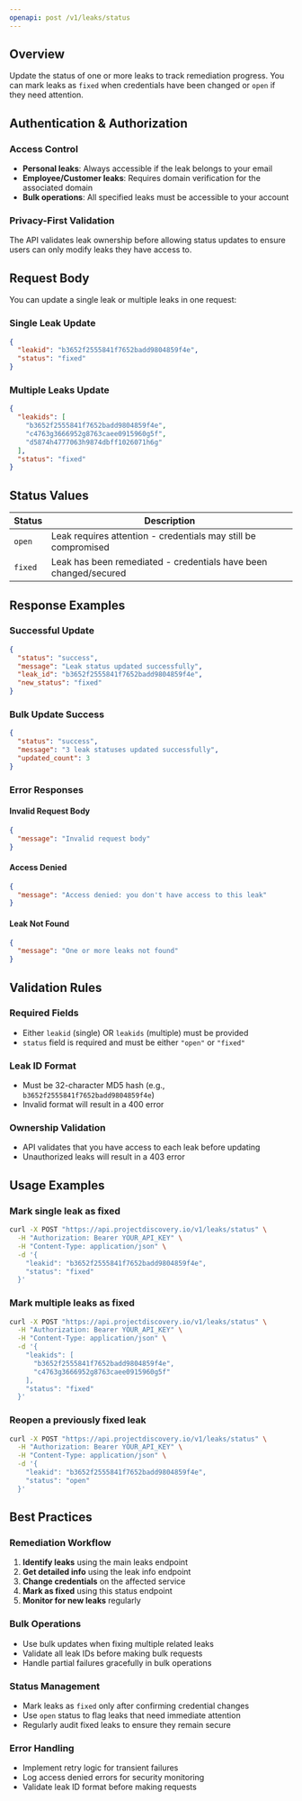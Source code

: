 ```yaml
---
openapi: post /v1/leaks/status
---
```


## Overview

Update the status of one or more leaks to track remediation progress. You can mark leaks as `fixed` when credentials have been changed or `open` if they need attention.

## Authentication & Authorization

### Access Control
- **Personal leaks**: Always accessible if the leak belongs to your email
- **Employee/Customer leaks**: Requires domain verification for the associated domain
- **Bulk operations**: All specified leaks must be accessible to your account

### Privacy-First Validation
The API validates leak ownership before allowing status updates to ensure users can only modify leaks they have access to.

## Request Body

You can update a single leak or multiple leaks in one request:

### Single Leak Update
```json
{
  "leakid": "b3652f2555841f7652badd9804859f4e",
  "status": "fixed"
}
```

### Multiple Leaks Update
```json
{
  "leakids": [
    "b3652f2555841f7652badd9804859f4e",
    "c4763g3666952g8763caee0915960g5f",
    "d5874h4777063h9874dbff1026071h6g"
  ],
  "status": "fixed"
}
```

## Status Values

| Status | Description |
|--------|-------------|
| `open` | Leak requires attention - credentials may still be compromised |
| `fixed` | Leak has been remediated - credentials have been changed/secured |

## Response Examples

### Successful Update
```json
{
  "status": "success",
  "message": "Leak status updated successfully",
  "leak_id": "b3652f2555841f7652badd9804859f4e",
  "new_status": "fixed"
}
```

### Bulk Update Success
```json
{
  "status": "success", 
  "message": "3 leak statuses updated successfully",
  "updated_count": 3
}
```

### Error Responses

#### Invalid Request Body
```json
{
  "message": "Invalid request body"
}
```

#### Access Denied
```json
{
  "message": "Access denied: you don't have access to this leak"
}
```

#### Leak Not Found
```json
{
  "message": "One or more leaks not found"
}
```

## Validation Rules

### Required Fields
- Either `leakid` (single) OR `leakids` (multiple) must be provided
- `status` field is required and must be either `"open"` or `"fixed"`

### Leak ID Format
- Must be 32-character MD5 hash (e.g., `b3652f2555841f7652badd9804859f4e`)
- Invalid format will result in a 400 error

### Ownership Validation
- API validates that you have access to each leak before updating
- Unauthorized leaks will result in a 403 error

## Usage Examples

### Mark single leak as fixed
```bash
curl -X POST "https://api.projectdiscovery.io/v1/leaks/status" \
  -H "Authorization: Bearer YOUR_API_KEY" \
  -H "Content-Type: application/json" \
  -d '{
    "leakid": "b3652f2555841f7652badd9804859f4e",
    "status": "fixed"
  }'
```

### Mark multiple leaks as fixed
```bash
curl -X POST "https://api.projectdiscovery.io/v1/leaks/status" \
  -H "Authorization: Bearer YOUR_API_KEY" \
  -H "Content-Type: application/json" \
  -d '{
    "leakids": [
      "b3652f2555841f7652badd9804859f4e",
      "c4763g3666952g8763caee0915960g5f"
    ],
    "status": "fixed"
  }'
```

### Reopen a previously fixed leak
```bash
curl -X POST "https://api.projectdiscovery.io/v1/leaks/status" \
  -H "Authorization: Bearer YOUR_API_KEY" \
  -H "Content-Type: application/json" \
  -d '{
    "leakid": "b3652f2555841f7652badd9804859f4e",
    "status": "open"
  }'
```

## Best Practices

### Remediation Workflow
1. **Identify leaks** using the main leaks endpoint
2. **Get detailed info** using the leak info endpoint
3. **Change credentials** on the affected service
4. **Mark as fixed** using this status endpoint
5. **Monitor for new leaks** regularly

### Bulk Operations
- Use bulk updates when fixing multiple related leaks
- Validate all leak IDs before making bulk requests
- Handle partial failures gracefully in bulk operations

### Status Management
- Mark leaks as `fixed` only after confirming credential changes
- Use `open` status to flag leaks that need immediate attention
- Regularly audit fixed leaks to ensure they remain secure

### Error Handling
- Implement retry logic for transient failures
- Log access denied errors for security monitoring
- Validate leak ID format before making requests
